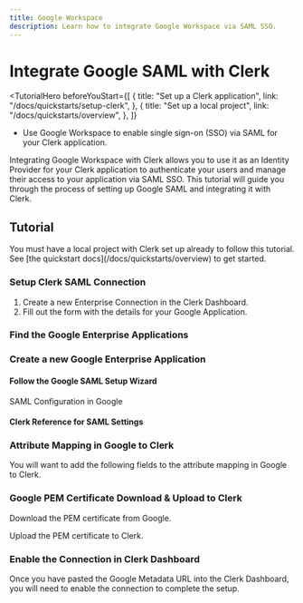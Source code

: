 ```yaml
---
title: Google Workspace
description: Learn how to integrate Google Workspace via SAML SSO.
---
```


# Integrate Google SAML with Clerk

<TutorialHero
  beforeYouStart={[
    {
      title: "Set up a Clerk application",
      link: "/docs/quickstarts/setup-clerk",
    },
    {
      title: "Set up a local project",
      link: "/docs/quickstarts/overview",
    },
  ]}
>

- Use Google Workspace to enable single sign-on (SSO) via SAML for your Clerk application.

</TutorialHero>

Integrating Google Workspace with Clerk allows you to use it as an Identity Provider for your Clerk application to authenticate your users and manage their access to your application via SAML SSO. This tutorial will guide you through the process of setting up Google SAML and integrating it with Clerk.

## Tutorial

<Callout type="info">
  You must have a local project with Clerk set up already to follow this tutorial. See [the quickstart docs](/docs/quickstarts/overview) to get started.
</Callout>


<Steps>

### Setup Clerk SAML Connection
1. Create a new Enterprise Connection in the Clerk Dashboard. 
2. Fill out the form with the details for your Google Application.

<Images 
  width={3024}
  height={1652}
  src="/docs/images/authentication/saml/.avif"
  alt="Create a new Enterprise Connection in the Clerk Dashboard"
/>

### Find the Google Enterprise Applications 

<Images 
  width={3024}
  height={1652}
  src="/docs/images/authentication/saml/.avif"
  alt=""
/>

###  Create a new Google Enterprise Application

<Images 
  width={3024}
  height={1652}
  src="/docs/images/authentication/saml/.avif"
  alt=""
/>


#### Follow the Google SAML Setup Wizard

<Images 
width={3024} 
height={1652} 
src="/docs/images/authentication/saml/.avif" 
/>


<Images 
width={3024} 
height={1652} 
src="/docs/images/authentication/saml/.avif" 
/>

<Images 
width={3024} 
height={1652} 
src="/docs/images/authentication/saml/.avif" 
/>

SAML Configuration in Google 

<Images
  width={3024}
  height={1652}
  src="/docs/images/authentication/saml/.avif"
  alt=""
/>

#### Clerk Reference for SAML Settings

<Images
  width={3024}
  height={1652}
  src="/docs/images/authentication/saml/.avif"
  alt=""
/>

### Attribute Mapping in Google to Clerk 

You will want to add the following fields to the attribute mapping in Google to Clerk.
<Images 
width={3024} 
height={1652} 
src="/docs/images/authentication/saml/.avif"
alt="Attribute Mapping in Google to Clerk" 
/>



<Images 
  width={3024}
  height={1652}
  src="/docs/images/authentication/saml/.avif"
  alt=""
/>

### Google PEM Certificate Download & Upload to Clerk

Download the PEM certificate from Google.

<Images 
  width={3024}
  height={1652}
  src="/docs/images/authentication/saml/.avif"
  alt=""
/>

Upload the PEM certificate to Clerk.

<Images 
  width={3024}
  height={1652}
  src="/docs/images/authentication/saml/.avif"
  alt=""
/>


### Enable the Connection in Clerk Dashboard

Once you have pasted the Google Metadata URL into the Clerk Dashboard, you will need to enable the connection to complete the setup.
<Images 
  width={3024}
  height={1652}
  src="/docs/images/authentication/saml/.avif"
  alt="Enable the connection in the Clerk Dashboard"
/>

</Steps>

